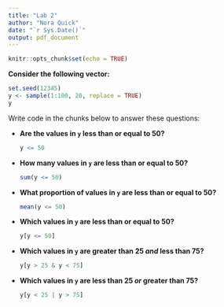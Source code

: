 ```yaml
---
title: "Lab 2"
author: "Nora Quick"
date: "`r Sys.Date()`"
output: pdf_document
---
```


```r
knitr::opts_chunk$set(echo = TRUE)
```

**Consider the following vector:**

```r
set.seed(12345)
y <- sample(1:100, 20, replace = TRUE)
y
```

Write code in the chunks below to answer these questions:

* **Are the values in `y` less than or equal to 50?**

    ```r
   y <= 50
    ```

* **How many values in `y` are less than or equal to 50?**
    
    ```r
   sum(y <= 50)
    ```

* **What proportion of values in `y` are less than or equal to 50?**

    ```r
   mean(y <= 50)
    ```

* **Which values in `y` are less than or equal to 50?**

    ```r
   y[y <= 50]
    ```
    
* **Which values in `y` are greater than 25 *and* less than 75?**

    ```r
   y[y > 25 & y < 75]
    ```

* **Which values in `y` are less than 25 *or* greater than 75?**

    ```r
   y[y < 25 | y > 75]
    ```


